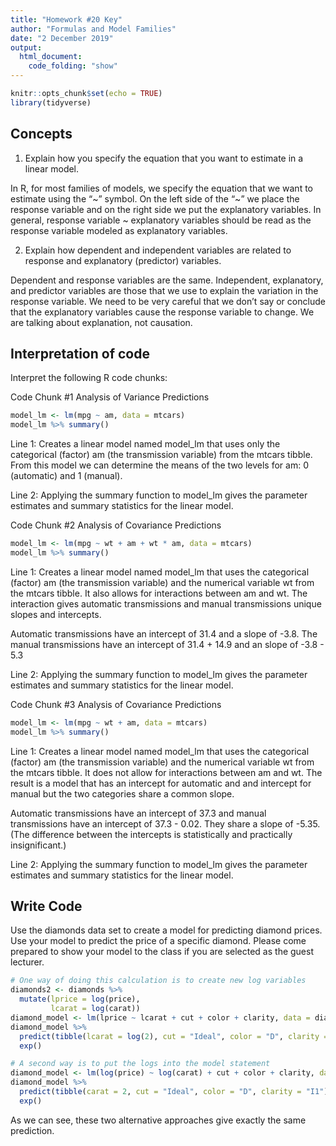 ```yaml
---
title: "Homework #20 Key"
author: "Formulas and Model Families"
date: "2 December 2019"
output:
  html_document:
    code_folding: "show"
---
```


```r
knitr::opts_chunk$set(echo = TRUE)
library(tidyverse)
```

## Concepts  

1.  Explain how you specify the equation that you want to estimate in a linear model.  

In R, for most families of models, we specify the equation that we want to estimate using the "~" symbol. On the left side of the "~" we place the response variable and on the right side we put the explanatory variables. In general, response variable ~ explanatory variables should be read as the response variable modeled as explanatory variables.  

2.  Explain how dependent and independent variables are related to response and explanatory (predictor) variables.  

Dependent and response variables are the same. Independent, explanatory, and predictor variables are those that we use to explain the variation in the response variable. We need to be very careful that we don't say or conclude that the explanatory variables cause the response variable to change. We are talking about explanation, not causation.

    
## Interpretation of code  

Interpret the following R code chunks: 

Code Chunk #1 Analysis of Variance Predictions

```r
model_lm <- lm(mpg ~ am, data = mtcars)
model_lm %>% summary()
```

Line 1: Creates a linear model named model_lm that uses only the categorical (factor) am  (the transmission variable) from the mtcars tibble. From this model we can determine the means of the two levels for am: 0 (automatic) and 1 (manual).  

Line 2:  Applying the summary function to model_lm gives the parameter estimates and summary statistics for the linear model.

Code Chunk #2 Analysis of Covariance Predictions

```r
model_lm <- lm(mpg ~ wt + am + wt * am, data = mtcars)
model_lm %>% summary()
```
Line 1: Creates a linear model named model_lm that uses the categorical (factor) am  (the transmission variable) and the numerical variable wt from the mtcars tibble. It also allows for interactions between am and wt. The interaction gives automatic transmissions and manual transmissions unique slopes and intercepts.

Automatic transmissions have an intercept of 31.4 and a slope of -3.8. The manual transmissions have an intercept of 31.4 + 14.9 and an slope of -3.8 - 5.3

Line 2:  Applying the summary function to model_lm gives the parameter estimates and summary statistics for the linear model.

Code Chunk #3 Analysis of Covariance Predictions

```r
model_lm <- lm(mpg ~ wt + am, data = mtcars)
model_lm %>% summary()
```

Line 1: Creates a linear model named model_lm that uses the categorical (factor) am  (the transmission variable) and the numerical variable wt from the mtcars tibble. It does not allow for interactions between am and wt. The result is a model that has an intercept for automatic and and intercept for manual but the two categories share a common slope. 

Automatic transmissions have an intercept of 37.3 and manual transmissions have an intercept of 37.3 - 0.02. They share a slope of -5.35. (The difference between the intercepts is statistically and practically insignificant.)

Line 2:  Applying the summary function to model_lm gives the parameter estimates and summary statistics for the linear model.

## Write Code

Use the diamonds data set to create a model for predicting diamond prices. Use your model to predict the price of a specific diamond. Please come prepared to show your model to the class if you are selected as the guest lecturer.

```r
# One way of doing this calculation is to create new log variables
diamonds2 <- diamonds %>% 
  mutate(lprice = log(price),
         lcarat = log(carat))
diamond_model <- lm(lprice ~ lcarat + cut + color + clarity, data = diamonds2)
diamond_model %>%
  predict(tibble(lcarat = log(2), cut = "Ideal", color = "D", clarity = "I1")) %>%
  exp()

# A second way is to put the logs into the model statement
diamond_model <- lm(log(price) ~ log(carat) + cut + color + clarity, data = diamonds2)
diamond_model %>%
  predict(tibble(carat = 2, cut = "Ideal", color = "D", clarity = "I1")) %>%
  exp()
```  

As we can see, these two alternative approaches give exactly the same prediction.  

